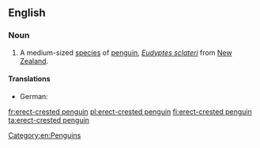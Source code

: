 ==English==
{{rfi}}
{{wikipedia}}
{{wikispecies|Eudyptes sclateri}}
===Noun===
{{en-noun|head=[[erect]]-[[crested]] [[penguin]]}}

# A medium-sized [[species]] of [[penguin]], ''[[Eudyptes sclateri]]'' from [[New Zealand]].

====Translations====
{{trans-top|''Eudyptes sclateri''}}
* German: {{t+|de|Kronenpinguin|m}}
{{trans-mid}}
{{trans-bottom}}

[[Category:en:Penguins]]

[[fr:erect-crested penguin]]
[[pl:erect-crested penguin]]
[[fi:erect-crested penguin]]
[[ta:erect-crested penguin]]